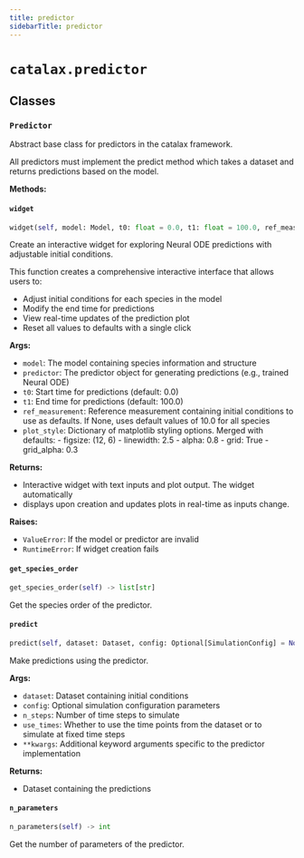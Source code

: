 ```yaml
---
title: predictor
sidebarTitle: predictor
---
```


# `catalax.predictor`

## Classes

### `Predictor` <sup><a href="https://github.com/JR-1991/Catalax/blob/master/catalax/predictor.py#L14" target="_blank"><Icon icon="github" style="width: 14px; height: 14px;" /></a></sup>


Abstract base class for predictors in the catalax framework.

All predictors must implement the predict method which takes a dataset
and returns predictions based on the model.


**Methods:**

#### `widget` <sup><a href="https://github.com/JR-1991/Catalax/blob/master/catalax/predictor.py#L22" target="_blank"><Icon icon="github" style="width: 14px; height: 14px;" /></a></sup>

```python
widget(self, model: Model, t0: float = 0.0, t1: float = 100.0, ref_measurement: Optional[Measurement] = None)
```

Create an interactive widget for exploring Neural ODE predictions with adjustable initial conditions.

This function creates a comprehensive interactive interface that allows users to:
- Adjust initial conditions for each species in the model
- Modify the end time for predictions
- View real-time updates of the prediction plot
- Reset all values to defaults with a single click

**Args:**
- `model`: The model containing species information and structure
- `predictor`: The predictor object for generating predictions (e.g., trained Neural ODE)
- `t0`: Start time for predictions (default\: 0.0)
- `t1`: End time for predictions (default\: 100.0)
- `ref_measurement`: Reference measurement containing initial conditions to use as defaults.
            If None, uses default values of 10.0 for all species
- `plot_style`: Dictionary of matplotlib styling options. Merged with defaults\:
       - figsize\: (12, 6)
       - linewidth\: 2.5
       - alpha\: 0.8
       - grid\: True
       - grid_alpha\: 0.3

**Returns:**
- Interactive widget with text inputs and plot output. The widget automatically
- displays upon creation and updates plots in real-time as inputs change.

**Raises:**
- `ValueError`: If the model or predictor are invalid
- `RuntimeError`: If widget creation fails


#### `get_species_order` <sup><a href="https://github.com/JR-1991/Catalax/blob/master/catalax/predictor.py#L80" target="_blank"><Icon icon="github" style="width: 14px; height: 14px;" /></a></sup>

```python
get_species_order(self) -> list[str]
```

Get the species order of the predictor.


#### `predict` <sup><a href="https://github.com/JR-1991/Catalax/blob/master/catalax/predictor.py#L87" target="_blank"><Icon icon="github" style="width: 14px; height: 14px;" /></a></sup>

```python
predict(self, dataset: Dataset, config: Optional[SimulationConfig] = None, n_steps: int = 100, use_times: bool = False) -> Dataset
```

Make predictions using the predictor.

**Args:**
- `dataset`: Dataset containing initial conditions
- `config`: Optional simulation configuration parameters
- `n_steps`: Number of time steps to simulate
- `use_times`: Whether to use the time points from the dataset or to simulate at fixed time steps
- `**kwargs`: Additional keyword arguments specific to the predictor implementation

**Returns:**
- Dataset containing the predictions


#### `n_parameters` <sup><a href="https://github.com/JR-1991/Catalax/blob/master/catalax/predictor.py#L110" target="_blank"><Icon icon="github" style="width: 14px; height: 14px;" /></a></sup>

```python
n_parameters(self) -> int
```

Get the number of parameters of the predictor.

